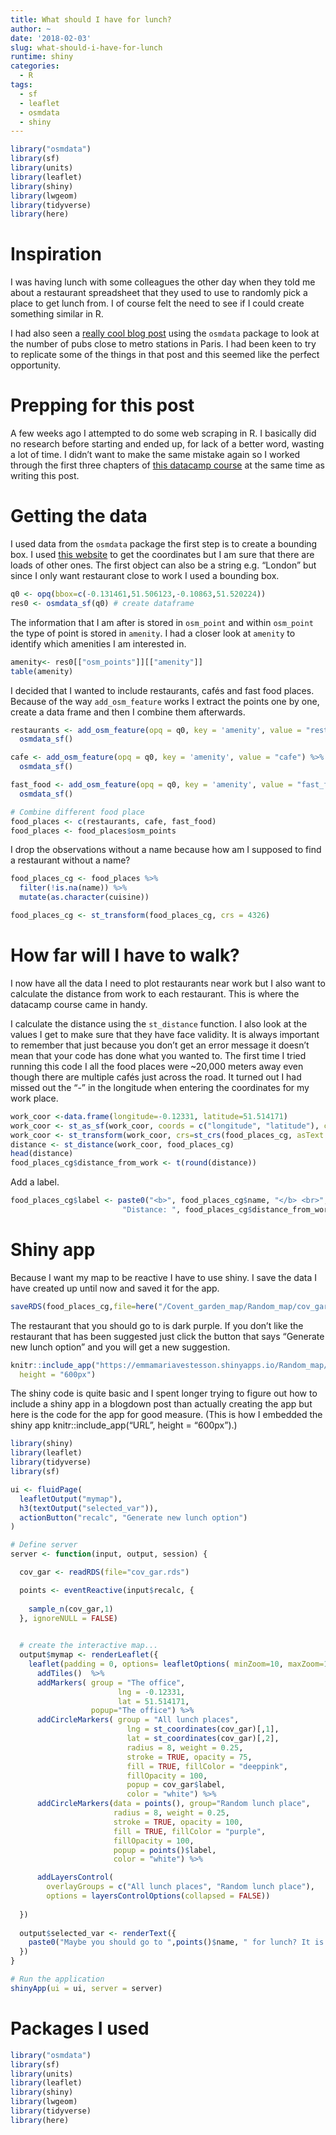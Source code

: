 ```yaml
---
title: What should I have for lunch?
author: ~
date: '2018-02-03'
slug: what-should-i-have-for-lunch
runtime: shiny
categories:
  - R
tags:
  - sf
  - leaflet
  - osmdata
  - shiny
---
```



```r
library("osmdata")
library(sf)
library(units)
library(leaflet)
library(shiny)
library(lwgeom)
library(tidyverse)
library(here)
```

# Inspiration
I was having lunch with some colleagues the other day when they told me about a restaurant spreadsheet  that they used to use to randomly pick a place to get lunch from. I of course felt the need to see if I could create something similar in R.



I had also seen a <a href="https://rgeomatic.hypotheses.org/1244">really cool blog post</a> using the `osmdata` package to look at the number of pubs close to metro stations in Paris. I had been keen to try to replicate some of the things in that post and this seemed like the perfect opportunity. 

# Prepping for this post

A few weeks ago I attempted to do some web scraping in R. I basically did no research before starting and ended up, for lack of a better word, wasting a lot of time. I didn't want to make the same mistake again so I worked through the first three chapters of <a href="https://www.datacamp.com/courses/spatial-analysis-in-r-with-sf-and-raster">this datacamp course</a> at the same time as writing this post.

# Getting the data 

I used data from the `osmdata` package the first step is to create a bounding box. I used <a href="http://boundingbox.klokantech.com/"> this website</a> to get the coordinates but I am sure that there are loads of other ones. The first object can also be a string e.g. "London" but since I only want restaurant close to work I used a bounding box.  

```r
q0 <- opq(bbox=c(-0.131461,51.506123,-0.10863,51.520224)) 
res0 <- osmdata_sf(q0) # create dataframe

```

The information that I am after is stored in `osm_point` and within `osm_point` the type of point is stored in `amenity`. I had a closer look at `amenity` to identify which amenities I am interested in. 
```r
amenity<- res0[["osm_points"]][["amenity"]]
table(amenity)
```

I decided that I wanted to include restaurants, cafés and fast food places. Because of the way `add_osm_feature` works I extract the points one by one, create a data frame and then I combine them afterwards.
```r
restaurants <- add_osm_feature(opq = q0, key = 'amenity', value = "restaurant") %>% 
  osmdata_sf()

cafe <- add_osm_feature(opq = q0, key = 'amenity', value = "cafe") %>% 
  osmdata_sf() 

fast_food <- add_osm_feature(opq = q0, key = 'amenity', value = "fast_food")  %>% 
  osmdata_sf() 

# Combine different food place
food_places <- c(restaurants, cafe, fast_food) 
food_places <- food_places$osm_points 
```

I drop the observations without a name because how am I supposed to find a restaurant without a name?

```r

food_places_cg <- food_places %>% 
  filter(!is.na(name)) %>% 
  mutate(as.character(cuisine))

food_places_cg <- st_transform(food_places_cg, crs = 4326)

```

# How far will I have to walk?
I now have all the data I need to plot restaurants near work but I also want to calculate the distance from work to each restaurant. This is where the datacamp course came in handy. 

I calculate the distance using the `st_distance` function. I also look at the values I get to make sure that they have face validity.  It is always important to remember that just because you don't get an error message it doesn't mean that your code has done what you wanted to. The first time I tried running this code I all the food places were ~20,000 meters away even though there are multiple cafés just across the road. It turned out I had missed out the "-" in the longitude when entering the coordinates for my work place.  
```r
work_coor <-data.frame(longitude=-0.12331, latitude=51.514171)
work_coor <- st_as_sf(work_coor, coords = c("longitude", "latitude"), crs = 4326)
work_coor <- st_transform(work_coor, crs=st_crs(food_places_cg, asText = TRUE))
distance <- st_distance(work_coor, food_places_cg)
head(distance) 
food_places_cg$distance_from_work <- t(round(distance))
```

Add a label. 
```r
food_places_cg$label <- paste0("<b>", food_places_cg$name, "</b> <br>", 
                         "Distance: ", food_places_cg$distance_from_work, "m")

```

# Shiny app
Because I want my map to be reactive I have to use shiny. I save the data I have created up until now and saved it for the app. 

```r
saveRDS(food_places_cg,file=here("/Covent_garden_map/Random_map/cov_gar.rds"))
```
The restaurant that you should go to is dark purple. If you don't like the restaurant that has been suggested just click the button that says "Generate new lunch option" and you will get a new suggestion. 
```r
knitr::include_app("https://emmamariavestesson.shinyapps.io/Random_map/", 
  height = "600px")
```

The shiny code is quite basic and I spent longer trying to figure out how to include a shiny app in a blogdown post than actually creating the app but here is the code for the app for good measure. (This is how I embedded the shiny app knitr::include_app("URL", height = "600px").) 

```r
library(shiny)
library(leaflet)
library(tidyverse)
library(sf)

ui <- fluidPage(
  leafletOutput("mymap"),
  h3(textOutput("selected_var")),
  actionButton("recalc", "Generate new lunch option")
)

# Define server 
server <- function(input, output, session) {

  cov_gar <- readRDS(file="cov_gar.rds")

  points <- eventReactive(input$recalc, {
 
    sample_n(cov_gar,1)
  }, ignoreNULL = FALSE)
  

  # create the interactive map...
  output$mymap <- renderLeaflet({
    leaflet(padding = 0, options= leafletOptions( minZoom=10, maxZoom=18) ) %>% 
      addTiles()  %>%
      addMarkers( group = "The office",
                        lng = -0.12331,
                        lat = 51.514171, 
                  popup="The office") %>% 
      addCircleMarkers( group = "All lunch places",
                          lng = st_coordinates(cov_gar)[,1],
                          lat = st_coordinates(cov_gar)[,2],
                          radius = 8, weight = 0.25,
                          stroke = TRUE, opacity = 75,
                          fill = TRUE, fillColor = "deeppink",
                          fillOpacity = 100,
                          popup = cov_gar$label,
                          color = "white") %>%
      addCircleMarkers(data = points(), group="Random lunch place", 
                       radius = 8, weight = 0.25,
                       stroke = TRUE, opacity = 100,
                       fill = TRUE, fillColor = "purple",
                       fillOpacity = 100,     
                       popup = points()$label,
                       color = "white") %>% 

      addLayersControl(
        overlayGroups = c("All lunch places", "Random lunch place"),
        options = layersControlOptions(collapsed = FALSE))
      
  })
  
  output$selected_var <- renderText({ 
    paste0("Maybe you should go to ",points()$name, " for lunch? It is ", points()$distance, "m from the office.") 
  })
}

# Run the application 
shinyApp(ui = ui, server = server)


```

# Packages I used
```r

library("osmdata")
library(sf)
library(units)
library(leaflet)
library(shiny)
library(lwgeom)
library(tidyverse)
library(here)
```
